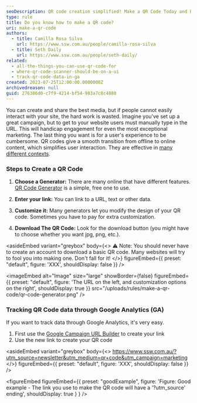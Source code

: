 ```yaml
---
seoDescription: QR code creation simplified! Make a QR Code Today and Boost Your Marketing Efforts
type: rule
title: Do you know how to make a QR code?
uri: make-a-qr-code
authors:
  - title: Camilla Rosa Silva
    url: https://www.ssw.com.au/people/camilla-rosa-silva
  - title: Seth Daily
    url: https://www.ssw.com.au/people/seth-daily/
related:
  - all-the-things-you-can-use-qr-code-for
  - where-qr-code-scanner-should-be-on-a-ui
  - track-qr-code-data-in-ga
created: 2023-07-25T12:00:00.0000000Z
archivedreason: null
guid: 276386d0-c7f9-4214-bf54-983a7c8c4880
---
```


You can create and share the best media, but if people cannot easily interact with your site, the hard work is wasted. Imagine you've set up a great campaign, but to get to your website users must manually type in the URL. This will handicap engagement for even the most exceptional marketing. The last thing you want is for a user's experience to be cumbersome.
QR codes give a smooth transition from offline to online content, which simplifies user interaction. They are effective in [many different contexts](/all-the-things-you-can-use-qr-code-for).

### **Steps to Create a QR Code**

1. **Choose a Generator:** There are many online that have different features. [QR Code Generator](https://www.qr-code-generator.com/) is a simple, free one to use.

2. **Enter your link:** You can link to a URL, text or other data.

3. **Customize it:** Many generators let you modify the design of your QR code. Sometimes you have to pay for extra customization.

4. **Download The QR Code:** Look for the download button (you might have to choose whether you want jpg, png, etc.).

<asideEmbed
  variant="greybox"
  body={<>
    ⚠️ Note: You should never have to create an account to download a basic QR code. Many websites will try to fool you into making one. Don't fall for it!
  </>}
  figureEmbed={{
    preset: "default",
    figure: 'XXX',
    shouldDisplay: false
  }}
/>


<imageEmbed
  alt="Image"
  size="large"
  showBorder={false}
  figureEmbed={{
    preset: "default",
    figure: 'The URL on the left, and customization options on the right',
    shouldDisplay: true
  }}
  src="/uploads/rules/make-a-qr-code/qr-code-generator.png"
/>

### Tracking QR Code data through Google Analytics (GA)

If you want to track data through Google Analytics, it's very easy.

1. First use the [Google Campaign URL Builder](https://ga-dev-tools.google/campaign-url-builder/) to create your link
2. Use the new link to create your QR code

<asideEmbed
  variant="greybox"
  body={<>
    <https://www.ssw.com.au/?utm_source=newsletter&utm_medium=qr+code&utm_campaign=marketing>
  </>}
  figureEmbed={{
    preset: "default",
    figure: 'XXX',
    shouldDisplay: false
  }}
/>

<figureEmbed figureEmbed={{
  preset: "goodExample",
  figure: 'Figure: Good example - The link you use to make the QR code will have a \'?utm_source\' ending',
  shouldDisplay: true
} } />
